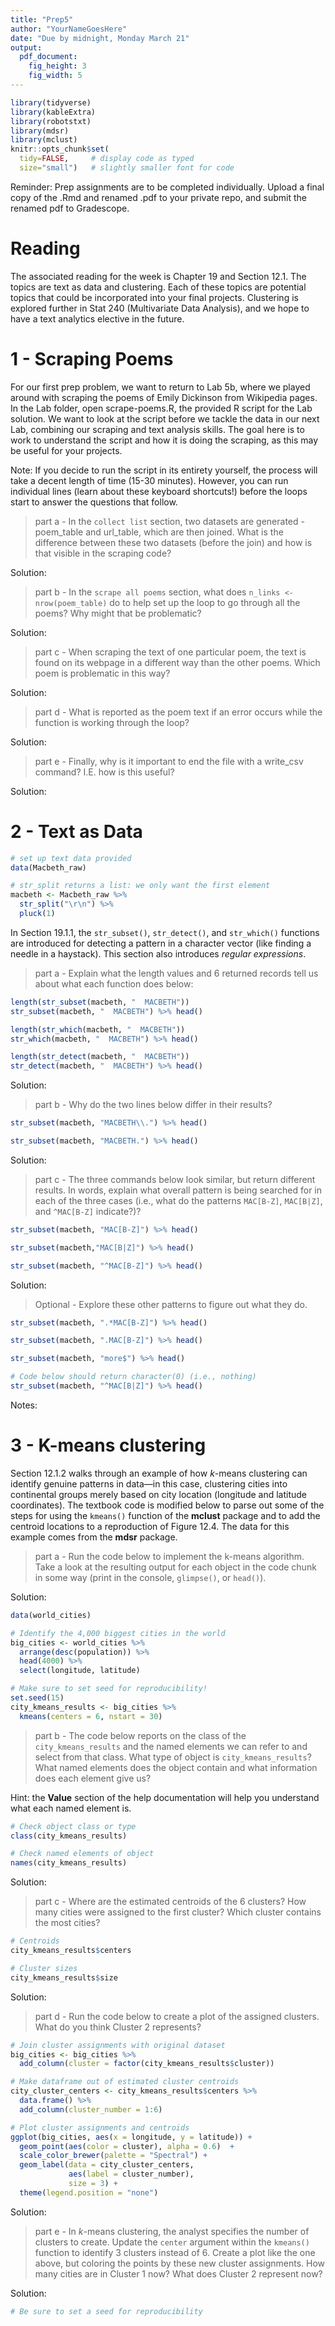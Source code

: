 ```yaml
---
title: "Prep5"
author: "YourNameGoesHere"
date: "Due by midnight, Monday March 21"
output: 
  pdf_document:
    fig_height: 3
    fig_width: 5
---
```


```r
library(tidyverse)
library(kableExtra)
library(robotstxt)
library(mdsr)
library(mclust)
knitr::opts_chunk$set(
  tidy=FALSE,     # display code as typed
  size="small")   # slightly smaller font for code
```

Reminder: Prep assignments are to be completed individually. Upload a final copy of the .Rmd and renamed .pdf to your private repo, and submit the renamed pdf to Gradescope. 

# Reading

The associated reading for the week is Chapter 19 and Section 12.1. The topics are text as data and clustering. Each of these topics are potential topics that could be incorporated into your final projects. Clustering is explored further in Stat 240 (Multivariate Data Analysis), and we hope to have a text analytics elective in the future. 

\newpage

# 1 - Scraping Poems

For our first prep problem, we want to return to Lab 5b, where we played around with scraping the poems of Emily Dickinson from Wikipedia pages. In the Lab folder, open scrape-poems.R, the provided R script for the Lab solution. We want to look at the script before we tackle the data in our next Lab, combining our scraping and text analysis skills. The goal here is to work to understand the script and how it is doing the scraping, as this may be useful for your projects. 

Note: If you decide to run the script in its entirety yourself, the process will take a decent length of time (15-30 minutes). However, you can run individual lines (learn about these keyboard shortcuts!) before the loops start to answer the questions that follow. 


> part a - In the `collect list` section, two datasets are generated - poem_table and url_table, which are then joined. What is the difference between these two datasets (before the join) and how is that visible in the scraping code? 

Solution:

> part b - In the `scrape all poems` section, what does `n_links <- nrow(poem_table)` do to help set up the loop to go through all the poems? Why might that be problematic?

Solution:


> part c - When scraping the text of one particular poem, the text is found on its webpage in a different way than the other poems. Which poem is problematic in this way? 

Solution:


> part d - What is reported as the poem text if an error occurs while the function is working through the loop?

Solution:


> part e - Finally, why is it important to end the file with a write_csv command? I.E. how is this useful? 

Solution:


<!-- Remember to commit and push as you go! -->

\newpage


# 2 - Text as Data 

```r
# set up text data provided
data(Macbeth_raw)

# str_split returns a list: we only want the first element
macbeth <- Macbeth_raw %>%
  str_split("\r\n") %>%
  pluck(1)
```

In Section 19.1.1, the `str_subset()`, `str_detect()`, and `str_which()` functions are introduced for detecting a pattern in a character vector (like finding a needle in a haystack). This section also introduces *regular expressions*.

> part a - Explain what the length values and 6 returned records tell us about what each function does below:

```r
length(str_subset(macbeth, "  MACBETH"))
str_subset(macbeth, "  MACBETH") %>% head()

length(str_which(macbeth, "  MACBETH"))
str_which(macbeth, "  MACBETH") %>% head()

length(str_detect(macbeth, "  MACBETH"))
str_detect(macbeth, "  MACBETH") %>% head()
```

Solution: 

<!--
Yes, the textbook explains the differences, but it can be helpful if you run the lines yourself, as well, to be sure they work as you'd expect and to inspect the results.
-->

> part b - Why do the two lines below differ in their results?

```r
str_subset(macbeth, "MACBETH\\.") %>% head()

str_subset(macbeth, "MACBETH.") %>% head()
```

Solution:


> part c - The three commands below look similar, but return different results. In words, explain what overall pattern is being searched for in each of the three cases (i.e., what do the patterns `MAC[B-Z]`, `MAC[B|Z]`, and `^MAC[B-Z]` indicate?)?

```r
str_subset(macbeth, "MAC[B-Z]") %>% head()

str_subset(macbeth,"MAC[B|Z]") %>% head()

str_subset(macbeth, "^MAC[B-Z]") %>% head()
```

Solution:


> Optional - Explore these other patterns to figure out what they do.

```r
str_subset(macbeth, ".*MAC[B-Z]") %>% head()

str_subset(macbeth, ".MAC[B-Z]") %>% head()

str_subset(macbeth, "more$") %>% head()

# Code below should return character(0) (i.e., nothing)
str_subset(macbeth, "^MAC[B|Z]") %>% head()  
```

Notes: 

<!-- Remember to commit and push as you go! -->

\newpage


# 3 - K-means clustering

Section 12.1.2 walks through an example of how $k$-means clustering can identify genuine patterns in data---in this case, clustering cities into continental groups merely based on city location (longitude and latitude coordinates).  The textbook code is modified below to parse out some of the steps for using the `kmeans()` function of the **mclust** package and to add the centroid locations to a reproduction of Figure 12.4. The data for this example comes from the **mdsr** package.

> part a - Run the code below to implement the k-means algorithm. Take a look at the resulting output for each object in the code chunk in some way (print in the console, `glimpse()`, or `head()`).

<!--
Note: The $k$-means clustering algorithm starts by choosing $k$ points at random as initial guesses of where the cluster centroids might be. The `nstart` option specifies how many different configurations of initial guesses we want the algorithm to try, and the algorithm reports the results from the best initial configuration. It is generally recommended to specify `nstart` with a large value (e.g., 20 or 50). 
-->

Solution:

<!-- Your solution will add the appropriate commands to look at the output, unless you just looked via the console. -->

```r
data(world_cities)

# Identify the 4,000 biggest cities in the world
big_cities <- world_cities %>%
  arrange(desc(population)) %>%
  head(4000) %>%
  select(longitude, latitude)

# Make sure to set seed for reproducibility!
set.seed(15)
city_kmeans_results <- big_cities %>% 
  kmeans(centers = 6, nstart = 30) 
```


> part b - The code below reports on the class of the `city_kmeans_results` and the named elements we can refer to and select from that class. What type of object is `city_kmeans_results`? What named elements does the object contain and what information does each element give us? 

Hint: the **Value** section of the help documentation will help you understand what each named element is. 

```r
# Check object class or type
class(city_kmeans_results)

# Check named elements of object
names(city_kmeans_results)
```

Solution:


> part c - Where are the estimated centroids of the 6 clusters? How many cities were assigned to the first cluster? Which cluster contains the most cities?

```r
# Centroids
city_kmeans_results$centers

# Cluster sizes
city_kmeans_results$size
```

Solution:


> part d - Run the code below to create a plot of the assigned clusters. What do you think Cluster 2 represents? 

```r
# Join cluster assignments with original dataset
big_cities <- big_cities %>% 
  add_column(cluster = factor(city_kmeans_results$cluster))

# Make dataframe out of estimated cluster centroids
city_cluster_centers <- city_kmeans_results$centers %>%
  data.frame() %>% 
  add_column(cluster_number = 1:6)

# Plot cluster assignments and centroids
ggplot(big_cities, aes(x = longitude, y = latitude)) +
  geom_point(aes(color = cluster), alpha = 0.6)  + 
  scale_color_brewer(palette = "Spectral") +
  geom_label(data = city_cluster_centers, 
             aes(label = cluster_number), 
             size = 3) + 
  theme(legend.position = "none")
```

Solution: 


> part e - In $k$-means clustering, the analyst specifies the number of clusters to create.  Update the `center` argument within the `kmeans()` function to identify 3 clusters instead of 6.  Create a plot like the one above, but coloring the points by these new cluster assignments.  How many cities are in Cluster 1 now?  What does Cluster 2 represent now?

Solution:

```r
# Be sure to set a seed for reproducibility
```




<!--
Remember to do the final commit + push, this time including your renamed pdf, and upload to Gradescope.
-->

